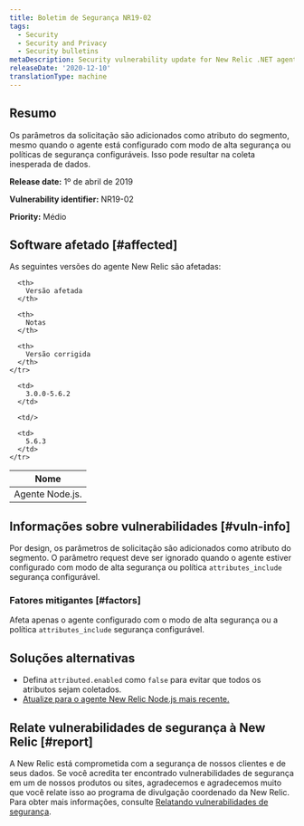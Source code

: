 ```yaml
---
title: Boletim de Segurança NR19-02
tags:
  - Security
  - Security and Privacy
  - Security bulletins
metaDescription: Security vulnerability update for New Relic .NET agent.
releaseDate: '2020-12-10'
translationType: machine
---
```


## Resumo

Os parâmetros da solicitação são adicionados como atributo do segmento, mesmo quando o agente está configurado com modo de alta segurança ou políticas de segurança configuráveis. Isso pode resultar na coleta inesperada de dados.

<DNT>**Release date:**</DNT> 1º de abril de 2019

<DNT>**Vulnerability identifier:**</DNT> NR19-02

<DNT>**Priority:**</DNT> Médio

## Software afetado [#affected]

As seguintes versões do agente New Relic são afetadas:

<table>
  <thead>
    <tr>
      <th>
        Nome
      </th>

      <th>
        Versão afetada
      </th>

      <th>
        Notas
      </th>

      <th>
        Versão corrigida
      </th>
    </tr>
  </thead>

  <tbody>
    <tr>
      <td>
        Agente Node.js.
      </td>

      <td>
        3.0.0-5.6.2
      </td>

      <td/>

      <td>
        5.6.3
      </td>
    </tr>
  </tbody>
</table>

## Informações sobre vulnerabilidades [#vuln-info]

Por design, os parâmetros de solicitação são adicionados como atributo do segmento. O parâmetro request deve ser ignorado quando o agente estiver configurado com modo de alta segurança ou política `attributes_include` segurança configurável.

### Fatores mitigantes [#factors]

Afeta apenas o agente configurado com o modo de alta segurança ou a política `attributes_include` segurança configurável.

## Soluções alternativas

* Defina `attributed.enabled` como `false` para evitar que todos os atributos sejam coletados.
* [Atualize para o agente New Relic Node.js mais recente.](/docs/agents/nodejs-agent/installation-configuration/upgrade-nodejs-agent)

## Relate vulnerabilidades de segurança à New Relic [#report]

A New Relic está comprometida com a segurança de nossos clientes e de seus dados. Se você acredita ter encontrado vulnerabilidades de segurança em um de nossos produtos ou sites, agradecemos e agradecemos muito que você relate isso ao programa de divulgação coordenado da New Relic. Para obter mais informações, consulte [Relatando vulnerabilidades de segurança](/docs/security/new-relic-security/data-privacy/reporting-security-vulnerabilities).

